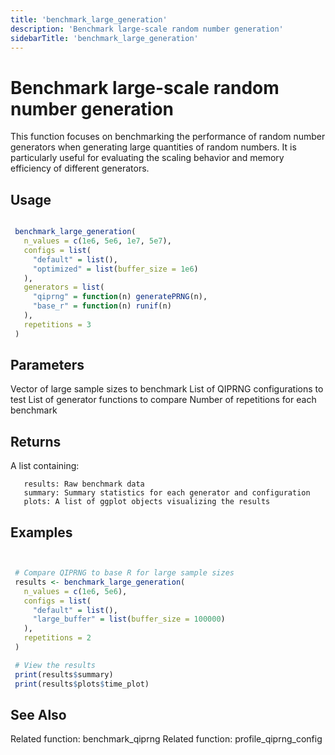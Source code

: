 ```yaml
---
title: 'benchmark_large_generation'
description: 'Benchmark large-scale random number generation'
sidebarTitle: 'benchmark_large_generation'
---
```


# Benchmark large-scale random number generation


 This function focuses on benchmarking the performance of random number generators
 when generating large quantities of random numbers. It is particularly useful for
 evaluating the scaling behavior and memory efficiency of different generators.


## Usage

```r

 benchmark_large_generation(
   n_values = c(1e6, 5e6, 1e7, 5e7),
   configs = list(
     "default" = list(),
     "optimized" = list(buffer_size = 1e6)
   ),
   generators = list(
     "qiprng" = function(n) generatePRNG(n),
     "base_r" = function(n) runif(n)
   ),
   repetitions = 3
 )

```

## Parameters

<ParamField body="n_values" type="any">
  Vector of large sample sizes to benchmark
</ParamField>
<ParamField body="configs" type="any">
  List of QIPRNG configurations to test
</ParamField>
<ParamField body="generators" type="any">
  List of generator functions to compare
</ParamField>
<ParamField body="repetitions" type="any">
  Number of repetitions for each benchmark
</ParamField>

## Returns


 A list containing:

       results: Raw benchmark data
       summary: Summary statistics for each generator and configuration
       plots: A list of ggplot objects visualizing the results



## Examples

```r


 # Compare QIPRNG to base R for large sample sizes
 results <- benchmark_large_generation(
   n_values = c(1e6, 5e6),
   configs = list(
     "default" = list(),
     "large_buffer" = list(buffer_size = 100000)
   ),
   repetitions = 2
 )

 # View the results
 print(results$summary)
 print(results$plots$time_plot)

```

## See Also

<CardGroup cols={2}>
  <Card title="benchmark_qiprng" href="/api-reference/r-functions/benchmark_qiprng">
    Related function: benchmark_qiprng
  </Card>
  <Card title="profile_qiprng_config" href="/api-reference/r-functions/profile_qiprng_config">
    Related function: profile_qiprng_config
  </Card>
</CardGroup>
